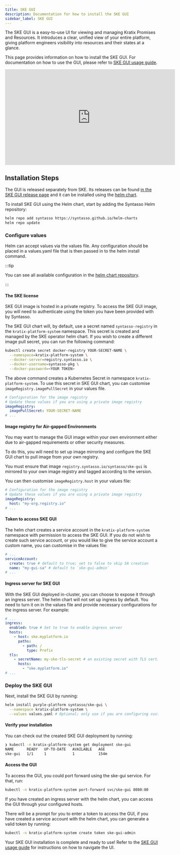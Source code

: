 ```yaml
---
title: SKE GUI
description: Documentation for how to install the SKE GUI
sidebar_label: SKE GUI
---
```


The SKE GUI is a easy-to-use UI for viewing and managing Kratix Promises and Resources.
It introduces a clear, unified view of your entire platform, giving platform engineers visibility into resources and their states at a glance.

This page provides information on how to install the SKE GUI. For documentation on how to use the GUI, please refer to [SKE GUI usage guide](/ske/guides/ske-gui).

<div style={{"text-align":"center"}}>
<iframe width="560" height="315" src="https://www.youtube.com/embed/8P3eA_FRt0Y?si=M24UWf8ZEjUDKrKO" title="YouTube video player" frameborder="0" allow="accelerometer; autoplay; clipboard-write; encrypted-media; gyroscope; picture-in-picture; web-share; fullscreen" referrerpolicy="strict-origin-when-cross-origin" allowfullscreen></iframe>
</div>

## Installation Steps

The GUI is released separately from SKE. Its releases can be found [in the SKE GUI release page](/ske/releases/ske-gui) and it can be installed using the [helm chart](https://github.com/syntasso/helm-charts/tree/main/ske-gui).

To install SKE GUI using the Helm chart, start by adding the Syntasso Helm repository:

```bash
helm repo add syntasso https://syntasso.github.io/helm-charts
helm repo update
```

### Configure values

Helm can accept values via the values file. Any configuration should be placed in a values.yaml file that is then passed in to the helm install command.

:::tip

You can see all available configuration in the
[helm chart repository](https://github.com/syntasso/helm-charts/blob/main/ske-gui/values.yaml).

:::

#### The SKE license

SKE GUI image is hosted in a private registry. To access the SKE GUI image, you will need to authenticate using the token you have been provided with by Syntasso.

The SKE GUI chart will, by default, use a secret named `syntasso-registry` in the `kratix-platform-system` namespace. This secret is created and managed by the SKE operator helm chart. If you wish to create a different image pull secret, you can run the following command:

```bash
kubectl create secret docker-registry YOUR-SECRET-NAME \
  --namespace=kratix-platform-system \
  --docker-server=registry.syntasso.io \
  --docker-username=syntasso-pkg \
  --docker-password=<YOUR TOKEN>
```

The above command creates a Kubernetes Secret in namespace `kratix-platform-system`.
To use this secret in SKE GUI chart, you can customise `imageRegistry.imagePullSecret` in your values file.

```yaml
# Configuration for the image registry
# Update these values if you are using a private image registry
imageRegistry:
  imagePullSecret: YOUR-SECRET-NAME
# ...
```

#### Image registry for Air-gapped Environments

You may want to manage the GUI image within your own environment either due to air-gapped requirements or other security measures.

To do this, you will need to set up image mirroring and configure the SKE GUI chart to pull image
from your own registry.

You must ensure that image `registry.syntasso.io/syntasso/ske-gui` is mirrored to your own image registry and tagged according to the version.

You can then customise `imageRegistry.host` in your values file:

```yaml
# Configuration for the image registry
# Update these values if you are using a private image registry
imageRegistry:
  host: "my-org.registry.io"
# ...
```

#### Token to access SKE GUI

The helm chart creates a service account in the `kratix-platform-system` namespace with permission to access the SKE GUI. If you do not wish to create such service account, or you would like to give the service account a custom name,
you can customise in the values file:

```yaml
# ...
serviceAccount:
  create: true # default to true; set to false to skip SA creation
  name: "my-gui-sa" # default to `ske-gui-admin`
# ...
```

#### Ingress server for SKE GUI

With the SKE GUI deployed in-cluster, you can choose to expose it through an ingress server.
The helm chart will not set up ingress by default. You need to turn it on in the values file and provide necessary configurations
for the ingress server. For example:
```yaml
# ...
ingress:
  enabled: true # Set to true to enable ingress server
  hosts:
    - host: ske.myplatform.io
      paths:
        - path: /
          type: Prefix
  tls:
    - secretName: my-ske-tls-secret # an existing secret with TLS certificates
      hosts:
        - "ske.myplatform.io"
# ...
```

### Deploy the SKE GUI

Next, install the SKE GUI by running:

```bash
helm install purple-platform syntasso/ske-gui \
  --namespace kratix-platform-system \
  --values values.yaml # Optional; only use if you are configuring custom values.
```

#### Verify your installation

You can check out the created SKE GUI deployment by running:

```bash
❯ kubectl -n kratix-platform-system get deployment ske-gui
NAME      READY   UP-TO-DATE   AVAILABLE   AGE
ske-gui   1/1     1            1           154m
```

#### Access the GUI

To access the GUI, you could port forward using the ske-gui service. For that, run:

```bash
kubectl -n kratix-platform-system port-forward svc/ske-gui 8080:80
```

If you have created an ingress server with the helm chart, you can access the GUI through your configured hosts.

There will be a prompt for you to enter a token to access the GUI, if you have created a service account with the helm chart,
you can generate a valid token by running:
```bash
kubectl -n kratix-platform-system create token ske-gui-admin
```

Your SKE GUI installation is complete and ready to use!
Refer to the [SKE GUI usage guide](/ske/guides/ske-gui) for instructions on how to navigate the UI.